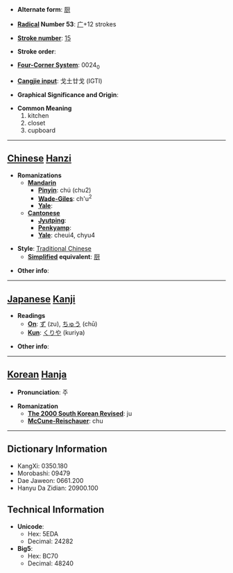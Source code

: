 * '''Alternate form''': [[厨]]

* '''[[Wiktionary:Chinese radical index| Radical]] Number 53''': [[Wiktionary:Chinese radical index 广|广]]+12 strokes

* '''[[Wiktionary:Chinese total strokes index|Stroke number]]''': [[Wiktionary:Chinese total strokes index 15|15]]

* '''Stroke order''': 

* '''[[Wiktionary:Chinese four corner index|Four-Corner System]]''': 0024<sub>0</sub>

* '''[[Wiktionary:Chinese Cangjie index|Cangjie input]]''': 戈土廿戈 (IGTI)

* '''Graphical Significance and Origin''': 

* '''Common Meaning'''
*#kitchen
*# closet
*# cupboard


----

== [[Chinese]] [[Hanzi]] ==

* '''Romanizations'''
** '''[[Mandarin]]'''
*** '''[[Pinyin]]''': chú (chu2)
*** '''[[Wade-Giles]]''': ch'u<sup>2</sup>
*** '''[[Yale]]''': 
** '''[[Cantonese]]'''
*** '''[[Jyutping]]''':
*** '''[[Penkyamp]]''': 
*** '''[[Yale]]''': cheui4, chyu4

* '''Style''': [[Traditional Chinese]] 
** '''[[Simplified Chinese|Simplified]] equivalent''': [[厨]]

* '''Other info''': 

----

== [[Japanese]] [[Kanji]] ==

* '''Readings'''
** '''[[On]]''': [[ず]] (zu), [[ちゅう]] (chū)
** '''[[Kun]]''': [[くりや]] (kuriya)

* '''Other info''':  

----

== [[Korean]] [[Hanja]] ==

* '''Pronunciation''': 주

* '''Romanization'''
** '''[[The 2000 South Korean Revised Romanization|The 2000 South Korean Revised]]''': ju
** '''[[McCune-Reischauer]]''': chu

----

== Dictionary Information ==

* KangXi: 0350.180
* Morobashi: 09479
* Dae Jaweon: 0661.200
* Hanyu Da Zidian: 20900.100

== Technical Information ==

* '''Unicode''':
** Hex: 5EDA
** Decimal: 24282
* '''Big5''':
** Hex: BC70
** Decimal: 48240